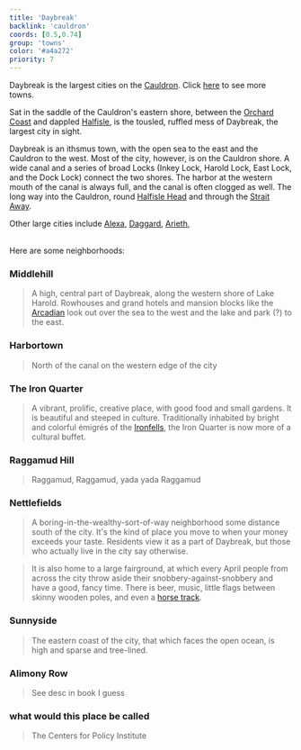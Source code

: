 ```yaml
---
title: 'Daybreak'
backlink: 'cauldron'
coords: [0.5,0.74]
group: 'towns'
color: '#a4a272'
priority: 7
---
```


Daybreak is the largest cities on the [Cauldron](). Click [here](cauldron#towns) to see more towns.

Sat in the saddle of the Cauldron's eastern shore, between the [Orchard Coast]() and dappled [Halfisle](), is the tousled, ruffled mess of Daybreak, the largest city in sight.

Daybreak is an ithsmus town, with the open sea to the east and the Cauldron to the west. Most of the city, however, is on the Cauldron shore. A wide canal and a series of broad Locks (Inkey Lock, Harold Lock, East Lock, and the Dock Lock) connect the two shores. The harbor at the western mouth of the canal is always full, and the canal is often clogged as well. The long way into the Cauldron, round [Halfisle Head](halfisle#) and through the [Strait Away](cauldron#the-strait-away).

Other large cities include [Alexa](), [Daggard](), [Arieth](), 

\
Here are some neighborhoods:

### Middlehill

> A high, central part of Daybreak, along the western shore of Lake Harold. Rowhouses and grand hotels and mansion blocks like the [Arcadian]() look out over the sea to the west and the lake and park (?) to the east.

### Harbortown

> North of the canal on the western edge of the city

### The Iron Quarter

> A vibrant, prolific, creative place, with good food and small gardens. It is beautiful and steeped in culture. Traditionally inhabited by bright and colorful émigrés of the [Ironfells](), the Iron Quarter is now more of a cultural buffet.

### Raggamud Hill

> Raggamud, Raggamud, yada yada Raggamud

### Nettlefields

> A boring-in-the-wealthy-sort-of-way neighborhood some distance south of the city. It's the kind of place you move to when your money exceeds your taste. Residents view it as a part of Daybreak, but those who actually live in the city say otherwise.

> It is also home to a large fairground, at which every April people from across the city throw aside their snobbery-against-snobbery and have a good, fancy time. There is beer, music, little flags between skinny wooden poles, and even a [horse track](brothertobadbugs).

### Sunnyside

> The eastern coast of the city, that which faces the open ocean, is high and sparse and tree-lined.

### Alimony Row

> See desc in book I guess

### what would this place be called

> The Centers for Policy Institute